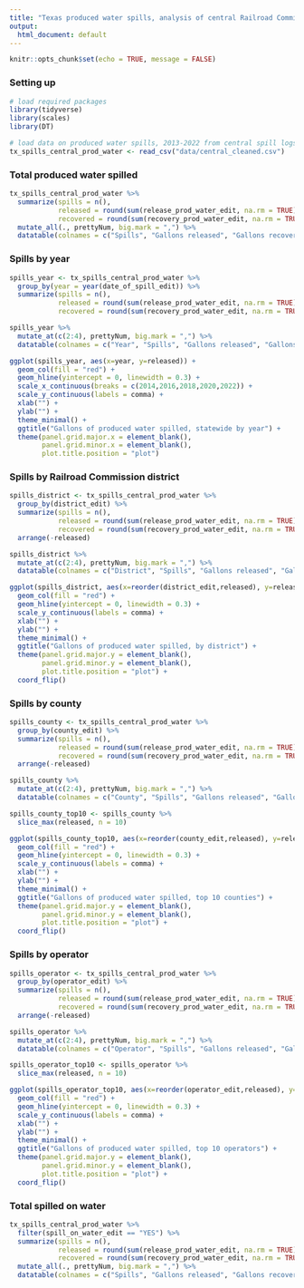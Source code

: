 ```yaml
---
title: "Texas produced water spills, analysis of central Railroad Commission spill logs"
output:
  html_document: default
---
```


```r
knitr::opts_chunk$set(echo = TRUE, message = FALSE)
```

### Setting up

```r
# load required packages
library(tidyverse)
library(scales)
library(DT)

# load data on produced water spills, 2013-2022 from central spill logs
tx_spills_central_prod_water <- read_csv("data/central_cleaned.csv")
```

### Total produced water spilled

```r
tx_spills_central_prod_water %>%
  summarize(spills = n(),
            released = round(sum(release_prod_water_edit, na.rm = TRUE)), 
            recovered = round(sum(recovery_prod_water_edit, na.rm = TRUE))) %>%
  mutate_all(., prettyNum, big.mark = ",") %>%
  datatable(colnames = c("Spills", "Gallons released", "Gallons recovered"))
```

### Spills by year

```r
spills_year <- tx_spills_central_prod_water %>%
  group_by(year = year(date_of_spill_edit)) %>%
  summarize(spills = n(),
            released = round(sum(release_prod_water_edit, na.rm = TRUE)),
            recovered = round(sum(recovery_prod_water_edit, na.rm = TRUE)))

spills_year %>%
  mutate_at(c(2:4), prettyNum, big.mark = ",") %>%
  datatable(colnames = c("Year", "Spills", "Gallons released", "Gallons recovered"))
```

```r
ggplot(spills_year, aes(x=year, y=released)) + 
  geom_col(fill = "red") +
  geom_hline(yintercept = 0, linewidth = 0.3) +
  scale_x_continuous(breaks = c(2014,2016,2018,2020,2022)) +
  scale_y_continuous(labels = comma) +
  xlab("") +
  ylab("") +
  theme_minimal() +
  ggtitle("Gallons of produced water spilled, statewide by year") +
  theme(panel.grid.major.x = element_blank(),
        panel.grid.minor.x = element_blank(),
        plot.title.position = "plot")
```

### Spills by Railroad Commission district 

```r
spills_district <- tx_spills_central_prod_water %>%
  group_by(district_edit) %>%
  summarize(spills = n(),
            released = round(sum(release_prod_water_edit, na.rm = TRUE)),
            recovered = round(sum(recovery_prod_water_edit, na.rm = TRUE))) %>%
  arrange(-released)

spills_district %>%
  mutate_at(c(2:4), prettyNum, big.mark = ",") %>%
  datatable(colnames = c("District", "Spills", "Gallons released", "Gallons recovered"))
```

```r
ggplot(spills_district, aes(x=reorder(district_edit,released), y=released)) +
  geom_col(fill = "red") +
  geom_hline(yintercept = 0, linewidth = 0.3) +
  scale_y_continuous(labels = comma) +
  xlab("") +
  ylab("") +
  theme_minimal() +
  ggtitle("Gallons of produced water spilled, by district") +
  theme(panel.grid.major.y = element_blank(),
        panel.grid.minor.y = element_blank(),
        plot.title.position = "plot") +
  coord_flip()
```

### Spills by county 

```r
spills_county <- tx_spills_central_prod_water %>%
  group_by(county_edit) %>%
  summarize(spills = n(),
            released = round(sum(release_prod_water_edit, na.rm = TRUE)),
            recovered = round(sum(recovery_prod_water_edit, na.rm = TRUE))) %>%
  arrange(-released)

spills_county %>%
  mutate_at(c(2:4), prettyNum, big.mark = ",") %>%
  datatable(colnames = c("County", "Spills", "Gallons released", "Gallons recovered"))
```

```r
spills_county_top10 <- spills_county %>%
  slice_max(released, n = 10)

ggplot(spills_county_top10, aes(x=reorder(county_edit,released), y=released)) +
  geom_col(fill = "red") +
  geom_hline(yintercept = 0, linewidth = 0.3) +
  scale_y_continuous(labels = comma) +
  xlab("") +
  ylab("") +
  theme_minimal() +
  ggtitle("Gallons of produced water spilled, top 10 counties") +
  theme(panel.grid.major.y = element_blank(),
        panel.grid.minor.y = element_blank(),
        plot.title.position = "plot") +
  coord_flip()
```

### Spills by operator

```r
spills_operator <- tx_spills_central_prod_water %>%
  group_by(operator_edit) %>%
  summarize(spills = n(),
            released = round(sum(release_prod_water_edit, na.rm = TRUE)),
            recovered = round(sum(recovery_prod_water_edit, na.rm = TRUE))) %>%
  arrange(-released) 

spills_operator %>%
  mutate_at(c(2:4), prettyNum, big.mark = ",") %>%
  datatable(colnames = c("Operator", "Spills", "Gallons released", "Gallons recovered"))
```

```r
spills_operator_top10 <- spills_operator %>%
  slice_max(released, n = 10)

ggplot(spills_operator_top10, aes(x=reorder(operator_edit,released), y=released)) +
  geom_col(fill = "red") +
  geom_hline(yintercept = 0, linewidth = 0.3) +
  scale_y_continuous(labels = comma) +
  xlab("") +
  ylab("") +
  theme_minimal() +
  ggtitle("Gallons of produced water spilled, top 10 operators") +
  theme(panel.grid.major.y = element_blank(),
        panel.grid.minor.y = element_blank(),
        plot.title.position = "plot") +
  coord_flip()
```

### Total spilled on water

```r
tx_spills_central_prod_water %>%
  filter(spill_on_water_edit == "YES") %>%
  summarize(spills = n(),
            released = round(sum(release_prod_water_edit, na.rm = TRUE)),
            recovered = round(sum(recovery_prod_water_edit, na.rm = TRUE))) %>%
  mutate_all(., prettyNum, big.mark = ",") %>%
  datatable(colnames = c("Spills", "Gallons released", "Gallons recovered"))
```
